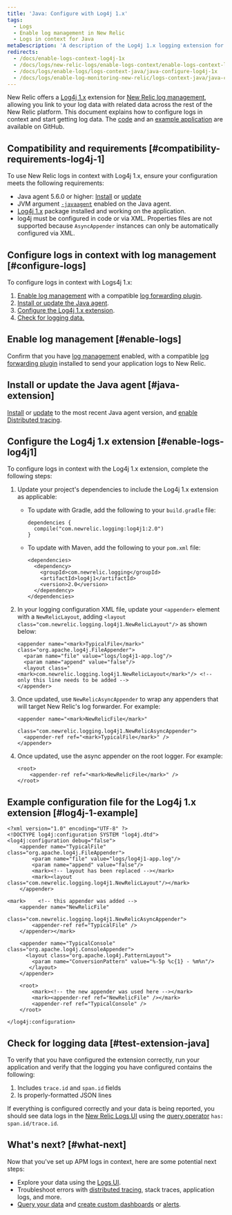```yaml
---
title: 'Java: Configure with Log4j 1.x'
tags:
  - Logs
  - Enable log management in New Relic
  - Logs in context for Java
metaDescription: 'A description of the Log4j 1.x logging extension for Java logs in context, and how to configure it.'
redirects:
  - /docs/enable-logs-context-log4j-1x
  - /docs/logs/new-relic-logs/enable-logs-context/enable-logs-context-log4j-1x
  - /docs/logs/enable-logs/logs-context-java/java-configure-log4j-1x
  - /docs/logs/enable-log-monitoring-new-relic/logs-context-java/java-configure-log4j-1x
---
```


New Relic offers a [Log4j 1.x](https://logging.apache.org/log4j/1.2/) extension for [New Relic log management](https://docs.newrelic.com/docs/introduction-new-relic-logs), allowing you link to your log data with related data across the rest of the New Relic platform. This document explains how to configure logs in context and start getting log data. The [code](https://github.com/newrelic/java-log-extensions/tree/main/log4j1) and an [example application](https://github.com/newrelic/java-log-extensions/tree/main/examples/log4j1-app) are available on GitHub.

## Compatibility and requirements [#compatibility-requirements-log4j-1]

To use New Relic logs in context with Log4j 1.x, ensure your configuration meets the following requirements:

* Java agent 5.6.0 or higher: [Install](/docs/agents/java-agent/installation/install-java-agent) or [update](/docs/agents/java-agent/installation/update-java-agent)
* JVM argument [`-javaagent`](/docs/agents/java-agent/installation/include-java-agent-jvm-argument) enabled on the Java agent.
* [Log4j 1.x](https://logging.apache.org/log4j/1.2/) package installed and working on the application.
* log4j must be configured in code or via XML. Properties files are not supported because `AsyncAppender` instances can only be automatically configured via XML.

## Configure logs in context with log management [#configure-logs]

To configure logs in context with Logs4j 1.x:

1. [Enable log management](/docs/introduction-new-relic-logs) with a compatible [log forwarding plugin](/docs/logs/enable-logs/enable-logs/enable-new-relic-logs#enable-logs).
2. [Install or update the Java agent](#java-extension).
3. [Configure the Log4j 1.x extension](#enable-logs-log4j1).
4. [Check for logging data.](#test-extension-java)

## Enable log management [#enable-logs]

Confirm that you have [log management](/docs/introduction-new-relic-logs) enabled, with a compatible [log forwarding plugin](/docs/logs/enable-logs/enable-logs/enable-new-relic-logs#enable-logs) installed to send your application logs to New Relic.

## Install or update the Java agent [#java-extension]

[Install](/docs/agents/java-agent/installation/install-java-agent) or [update](/docs/agents/java-agent/installation/update-java-agent) to the most recent Java agent version, and [enable Distributed tracing](/docs/understand-dependencies/distributed-tracing/enable-configure/enable-distributed-tracing).

## Configure the Log4j 1.x extension [#enable-logs-log4j1]

To configure logs in context with the Log4j 1.x extension, complete the following steps:

1. Update your project's dependencies to include the Log4j 1.x extension as applicable:

   * To update with Gradle, add the following to your `build.gradle` file:

     ```
     dependencies {
       compile("com.newrelic.logging:log4j1:2.0")
     }
     ```
   * To update with Maven, add the following to your `pom.xml` file:

     ```
     <dependencies>
       <dependency>
         <groupId>com.newrelic.logging</groupId>
         <artifactId>log4j1</artifactId>
         <version>2.0</version>
       </dependency>
     </dependencies>
     ```
2. In your logging configuration XML file, update your `<appender>` element with a `NewRelicLayout`, adding `<layout class="com.newrelic.logging.log4j1.NewRelicLayout"/>` as shown below:

   ```
   <appender name="<mark>TypicalFile</mark>" class="org.apache.log4j.FileAppender">
     <param name="file" value="logs/log4j1-app.log"/>
     <param name="append" value="false"/>
     <layout class="<mark>com.newrelic.logging.log4j1.NewRelicLayout</mark>"/> <!-- only this line needs to be added -->
   </appender>
   ```
3. Once updated, use `NewRelicAsyncAppender` to wrap any appenders that will target New Relic's log forwarder. For example:

   ```
   <appender name="<mark>NewRelicFile</mark>" 
             class="com.newrelic.logging.log4j1.NewRelicAsyncAppender">
     <appender-ref ref="<mark>TypicalFile</mark>" />
   </appender>
   ```
4. Once updated, use the async appender on the root logger. For example:

   ```
   <root>
       <appender-ref ref="<mark>NewRelicFile</mark>" />
   </root>
   ```

## Example configuration file for the Log4j 1.x extension [#log4j-1-example]

```
<?xml version="1.0" encoding="UTF-8" ?>
<!DOCTYPE log4j:configuration SYSTEM "log4j.dtd">
<log4j:configuration debug="false">
    <appender name="TypicalFile" class="org.apache.log4j.FileAppender">
        <param name="file" value="logs/log4j1-app.log"/>
        <param name="append" value="false"/>
        <mark><!-- layout has been replaced --></mark>
        <mark><layout class="com.newrelic.logging.log4j1.NewRelicLayout"/></mark>
    </appender>

<mark>    <!-- this appender was added -->
    <appender name="NewRelicFile" 
              class="com.newrelic.logging.log4j1.NewRelicAsyncAppender">
        <appender-ref ref="TypicalFile" />
    </appender></mark>

    <appender name="TypicalConsole" class="org.apache.log4j.ConsoleAppender">
      <layout class="org.apache.log4j.PatternLayout"> 
        <param name="ConversionPattern" value="%-5p %c{1} - %m%n"/> 
       </layout> 
    </appender>

    <root>        ​
        <mark><!-- the new appender was used here -->​​</mark>
        <mark><appender-ref ref="NewRelicFile" /></mark>
        <appender-ref ref="TypicalConsole" />
    </root>

</log4j:configuration>
```

## Check for logging data [#test-extension-java]

To verify that you have configured the extension correctly, run your application and verify that the logging you have configured contains the following:

1. Includes `trace.id` and `span.id` fields
2. Is properly-formatted JSON lines

If everything is configured correctly and your data is being reported, you should see data logs in the [New Relic Logs UI](https://one.newrelic.com/launcher/logger.log-launcher) using the [query operator](/docs/new-relic-logs-query-syntax) `has: span.id/trace.id`.

## What's next? [#what-next]

Now that you've set up APM logs in context, here are some potential next steps:

* Explore your data using the [Logs UI](/docs/explore-your-data-new-relic-logs-ui).
* Troubleshoot errors with [distributed tracing](/docs/understand-dependencies/distributed-tracing/get-started/introduction-distributed-tracing), stack traces, application logs, and more.
* [Query your data](/docs/using-new-relic/data/understand-data/query-new-relic-data) and [create custom dashboards](/docs/dashboards/new-relic-one-dashboards/get-started/introduction-new-relic-one-dashboards) or [alerts](/docs/alerts/new-relic-alerts/configuring-alert-policies/create-edit-or-find-alert-policy).
